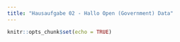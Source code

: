 ```yaml
---
title: "Hausaufgabe 02 - Hallo Open (Government) Data"
---
```


```r
knitr::opts_chunk$set(echo = TRUE)
```

